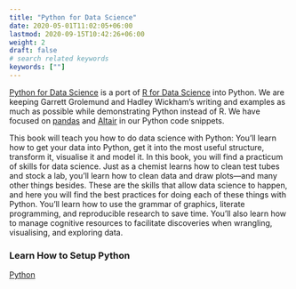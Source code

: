 ```yaml
---
title: "Python for Data Science"
date: 2020-05-01T11:02:05+06:00
lastmod: 2020-09-15T10:42:26+06:00
weight: 2
draft: false
# search related keywords
keywords: [""]
---
```


[Python for Data Science](https://byuidatascience.github.io/python4ds/) is a port of [R for Data Science](https://r4ds.had.co.nz/index.html) into Python. We are keeping Garrett Grolemund and Hadley Wickham’s writing and examples as much as possible while demonstrating Python instead of R. We have focused on [pandas](https://pandas.pydata.org/docs/user_guide/index.html#user-guide) and [Altair](https://altair-viz.github.io/) in our Python code snippets.

This book will teach you how to do data science with Python: You’ll learn how to get your data into Python, get it into the most useful structure, transform it, visualise it and model it. In this book, you will find a practicum of skills for data science. Just as a chemist learns how to clean test tubes and stock a lab, you’ll learn how to clean data and draw plots—and many other things besides. These are the skills that allow data science to happen, and here you will find the best practices for doing each of these things with Python. You’ll learn how to use the grammar of graphics, literate programming, and reproducible research to save time. You’ll also learn how to manage cognitive resources to facilitate discoveries when wrangling, visualising, and exploring data.

### Learn How to Setup Python
[Python](/Setup/python_setup.qmd) 